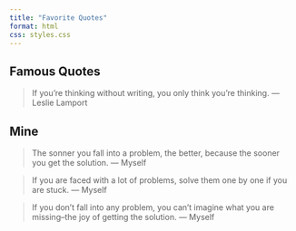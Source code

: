 ```yaml
---
title: "Favorite Quotes"
format: html
css: styles.css
---
```


## Famous Quotes

> If you're thinking without writing, you only think you're thinking.
> --- Leslie Lamport

## Mine

> The sonner you fall into a problem, the better, because the sooner you get the solution.
> --- Myself

> If you are faced with a lot of problems, solve them one by one if you are stuck.
> --- Myself

> If you don't fall into any problem, you can't imagine what you are missing--the joy of getting the solution.
> --- Myself
